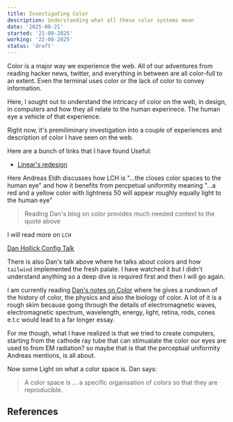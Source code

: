 ```yaml
---
title: Investigating Color
description: Understanding what all these color systems mean
date: '2025-08-21'
started: '21-08-2025'
working: '22-08-2025'
status: 'draft'
---
```


Color is a major way we experience the web. All of our adventures from reading hacker news, twitter, and everything in between are all color-full to an extent. Even the terminal uses color or the lack of color to convey information.

Here, I sought out to understand the intricacy of color on the web, in design, in computers and how they all relate to the human experinece. The human eye a vehicle of that experience.

Right now, it's premiliminary investigation into a couple of experiences and description of color I have seen on the web.

Here are a bunch of links that I have found Useful:

- [Linear's redesign](https://linear.app/now/how-we-redesigned-the-linear-ui)

Here Andreas Eldh discusses how LCH is "...the closes color spaces to the human eye" and how it benefits from percpetual uniformity meaning "...a red and a yellow color with lightness 50 will appear roughly equally light to the human eye"



> Reading Dan's blog on color provides much needed context to the quote above

I will read more on `LCH`

[Dan Hollick Config Talk](https://www.youtube.com/watch?v=05vQ8HlU43Q)

There is also Dan's talk above where he talks about colors and how `tailwind` implemented the fresh palate. I have watched it but I didn't understand anything so a deep dive is required first and then I will go again.

I am currently reading [Dan's notes on Color][1] where he gives a rundown of the history of color, the physics and also the biology of color. A lot of it is a rough skim because going through the details of electromagnetic waves, electromagnetic spectrum, wavelength, energy, light, retina, rods, cones e.t.c would lead to a far longer essay.

For me though, what I have realized is that we tried to create computers, starting from the cathode ray tube that can stimualate the color our eyes are used to from EM radiation? so maybe that is that the perceptual uniformity Andreas mentions, is all about.

Now some Light on what a color space is. Dan says:

> A color space is ... a specific organisation of colors so that they are reproducible.

## References

[1]: https://www.makingsoftware.com/chapters/color-spaces-models-and-gamuts
